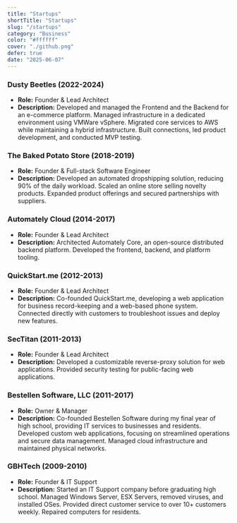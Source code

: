 ```yaml
---
title: "Startups"
shortTitle: "Startups"
slug: "/startups"
category: "Business"
color: "#ffffff"
cover: "./github.png"
defer: true
date: "2025-06-07"
---
```


### Dusty Beetles (2022-2024)
* **Role:** Founder & Lead Architect 
* **Description:** Developed and managed the Frontend and the Backend for an e-commerce platform. Managed infrastructure in a dedicated environment using VMWare vSphere. Migrated core services to AWS while maintaining a hybrid infrastructure. Built connections, led product development, and conducted MVP testing. 

### The Baked Potato Store (2018-2019)
* **Role:** Founder & Full-stack Software Engineer 
* **Description:** Developed an automated dropshipping solution, reducing 90% of the daily workload. Scaled an online store selling novelty products. Expanded product offerings and secured partnerships with suppliers. 

### Automately Cloud (2014-2017)
* **Role:** Founder & Lead Architect 
* **Description:** Architected Automately Core, an open-source distributed backend platform. Developed the frontend, backend, and platform tooling. 

### QuickStart.me (2012-2013)
* **Role:** Founder & Lead Architect 
* **Description:** Co-founded QuickStart.me, developing a web application for business record-keeping and a web-based phone system. Connected directly with customers to troubleshoot issues and deploy new features. 

### SecTitan (2011-2013)
* **Role:** Founder & Lead Architect 
* **Description:** Developed a customizable reverse-proxy solution for web applications. Provided security testing for public-facing web applications. 

### Bestellen Software, LLC (2011-2017)
* **Role:** Owner & Manager 
* **Description:** Co-founded Bestellen Software during my final year of high school, providing IT services to businesses and residents. Developed custom web applications, focusing on streamlined operations and secure data management. Managed cloud infrastructure and maintained physical networks. 

### GBHTech (2009-2010)
* **Role:** Founder & IT Support 
* **Description:** Started an IT Support company before graduating high school. Managed Windows Server, ESX Servers, removed viruses, and installed OSes. Provided direct customer service to over 10+ customers weekly. Repaired computers for residents.